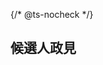 {/* @ts-nocheck */}

<Section>

## 候選人政見

<div className='grid lg:grid-cols-2 gap-4'>

<Candidate
  name="張銓城"
  title="董事候選人"
  image="https://encrypted-tbn1.gstatic.com/licensed-image?q=tbn:ANd9GcTu-GSY_bXjggu92Go8I0Od4bEoIE-RnSuaCRmN5xcL4lfSDQI169Wyg5hK0VegSLUJjpqlG47veDZ33C0"
  description="本人將秉持專業與誠信原則，積極參與董事會運作，強化公司治理架構與風險控管機制，提升經營透明度。同時推動數位轉型與永續發展策略，善盡企業社會責任，協助公司因應快速變動的產業環境，創造長期穩健成長，實現對股東、員工與社會的承諾。"
  currentPosition="董事"
  education="國立政治大學企業管理研究所碩士"
/>

<Candidate
  name="張銓城"
  title="董事候選人"
  image="https://encrypted-tbn1.gstatic.com/licensed-image?q=tbn:ANd9GcTu-GSY_bXjggu92Go8I0Od4bEoIE-RnSuaCRmN5xcL4lfSDQI169Wyg5hK0VegSLUJjpqlG47veDZ33C0"
  description="本人將秉持專業與誠信原則，積極參與董事會運作，強化公司治理架構與風險控管機制，提升經營透明度。同時推動數位轉型與永續發展策略，善盡企業社會責任，協助公司因應快速變動的產業環境，創造長期穩健成長，實現對股東、員工與社會的承諾。"
  currentPosition="董事"
  education="國立政治大學企業管理研究所碩士"
/>

<Candidate
  name="張銓城"
  title="董事候選人"
  image="https://encrypted-tbn1.gstatic.com/licensed-image?q=tbn:ANd9GcTu-GSY_bXjggu92Go8I0Od4bEoIE-RnSuaCRmN5xcL4lfSDQI169Wyg5hK0VegSLUJjpqlG47veDZ33C0"
  description="本人將秉持專業與誠信原則，積極參與董事會運作，強化公司治理架構與風險控管機制，提升經營透明度。同時推動數位轉型與永續發展策略，善盡企業社會責任，協助公司因應快速變動的產業環境，創造長期穩健成長，實現對股東、員工與社會的承諾。"
  currentPosition="董事"
  education="國立政治大學企業管理研究所碩士"
/>

<Candidate
  name="張銓城"
  title="董事候選人"
  image="https://encrypted-tbn1.gstatic.com/licensed-image?q=tbn:ANd9GcTu-GSY_bXjggu92Go8I0Od4bEoIE-RnSuaCRmN5xcL4lfSDQI169Wyg5hK0VegSLUJjpqlG47veDZ33C0"
  description="本人將秉持專業與誠信原則，積極參與董事會運作，強化公司治理架構與風險控管機制，提升經營透明度。同時推動數位轉型與永續發展策略，善盡企業社會責任，協助公司因應快速變動的產業環境，創造長期穩健成長，實現對股東、員工與社會的承諾。"
  currentPosition="董事"
  education="國立政治大學企業管理研究所碩士"
/>

</div>

</Section>
